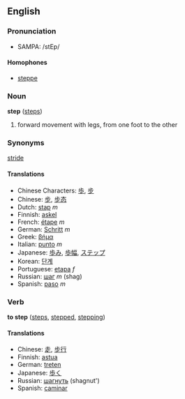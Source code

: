 ==English==
===Pronunciation===
*SAMPA: /stEp/
====Homophones====
*[[steppe]]

===Noun===
'''step''' ([[steps]])
#forward movement with legs, from one foot to the other 

===Synonyms===
[[stride]]

====Translations====
*Chinese Characters: [[歩]], [[步]]
*Chinese: [[步]], [[步态]]
*Dutch: [[stap]] ''m''
*Finnish: [[askel]]
*French: [[étape]] ''m''
*German: [[Schritt]] ''m''
*Greek: [[βήμα]]
*Italian: [[punto]] ''m''
*Japanese: [[歩み]], [[歩幅]], [[ステップ]]
*Korean: [[단계]]
*Portuguese: [[etapa]] ''f''
*Russian: [[шаг]] ''m'' (shag)
*Spanish: [[paso]] ''m''

===Verb===
'''to step''' ([[steps]], [[stepped]], [[stepping]])

====Translations====
*Chinese: [[走]], [[步行]]
*Finnish: [[astua]]
*German: [[treten]]
*Japanese: [[歩く]]
*Russian: [[шагнуть]] (shagnut')
*Spanish: [[caminar]]